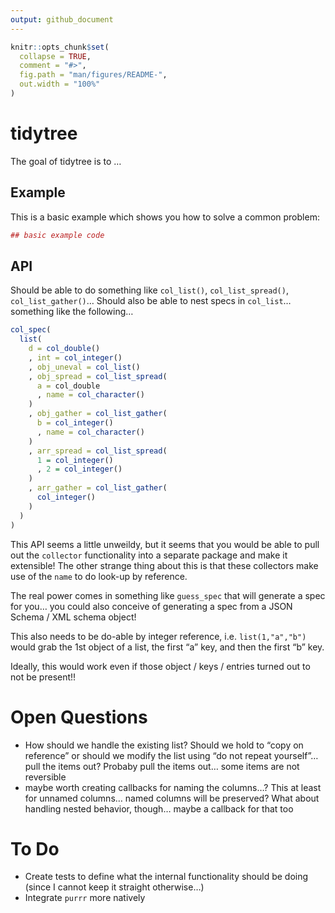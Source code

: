 ```yaml
---
output: github_document
---
```


<!-- README.md is generated from README.Rmd. Please edit that file -->

```r
knitr::opts_chunk$set(
  collapse = TRUE,
  comment = "#>",
  fig.path = "man/figures/README-",
  out.width = "100%"
)
```
# tidytree

The goal of tidytree is to ...

## Example

This is a basic example which shows you how to solve a common problem:

```r
## basic example code
```


## API

Should be able to do something like `col_list()`, `col_list_spread()`, `col_list_gather()`... Should also be able to nest specs in `col_list`... something like the following...

```r
col_spec(
  list(
    d = col_double()
    , int = col_integer()
    , obj_uneval = col_list()
    , obj_spread = col_list_spread(
      a = col_double
      , name = col_character()
    )
    , obj_gather = col_list_gather(
      b = col_integer()
      , name = col_character()
    )
    , arr_spread = col_list_spread(
      1 = col_integer()
      , 2 = col_integer()
    )
    , arr_gather = col_list_gather(
      col_integer()
    )
  )
)

```

This API seems a little unweildy, but it seems that you would be able to pull out the `collector` functionality into a separate package and make it extensible!  The other strange thing about this is that these collectors make use of the `name` to do look-up by reference.

The real power comes in something like `guess_spec` that will generate a spec for you... you could also conceive of generating a spec from a JSON Schema / XML schema object!

This also needs to be do-able by integer reference, i.e. `list(1,"a","b")` would grab the 1st object of a list, the first "a" key, and then the first "b" key.

Ideally, this would work even if those object / keys / entries turned out to not be present!!



# Open Questions

- How should we handle the existing list?  Should we hold to "copy on reference" or should we modify the list using "do not repeat yourself"... pull the items out?  Probaby pull the items out... some items are not reversible
- maybe worth creating callbacks for naming the columns...?  This at least for unnamed columns... named columns will be preserved?  What about handling nested behavior, though... maybe a callback for that too


# To Do

- Create tests to define what the internal functionality should be doing (since I cannot keep it straight otherwise...)
- Integrate `purrr` more natively
